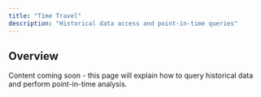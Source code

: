 ```yaml
---
title: "Time Travel"
description: "Historical data access and point-in-time queries"
---
```


## Overview

Content coming soon - this page will explain how to query historical data and perform point-in-time analysis.
